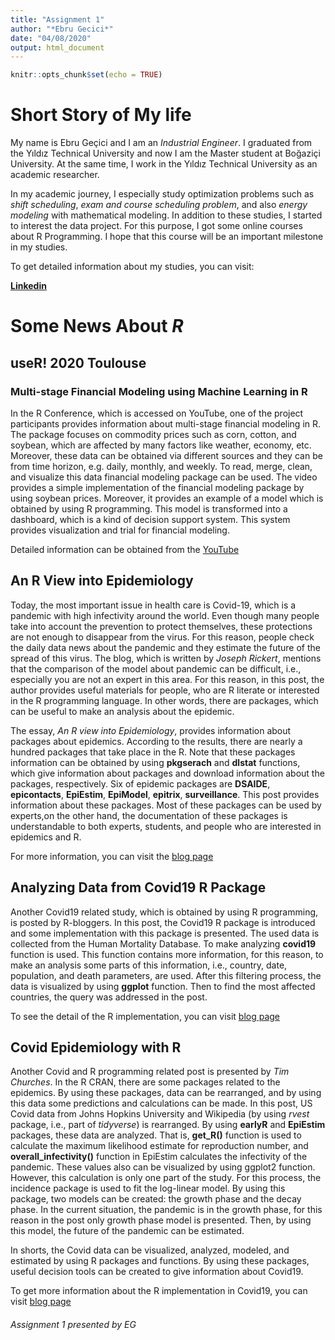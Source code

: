 ```yaml
---
title: "Assignment 1"
author: "*Ebru Gecici*"
date: "04/08/2020"
output: html_document
---
```


```r
knitr::opts_chunk$set(echo = TRUE)
```

# **Short Story of My life**

My name is Ebru Geçici and I am an *Industrial Engineer*. I graduated from the Yıldız Technical University and now I am the Master student at Boğaziçi University. At the same time, I work in the Yıldız Technical University as an academic researcher. 

In my academic journey, I especially study optimization problems such as *shift scheduling*, *exam and course scheduling problem*, and also *energy modeling* with mathematical modeling. In addition to these studies, I started to interest the data project. For this purpose, I got some online courses about R Programming. I hope that this course will be an important milestone in my studies.   


To get detailed information about my studies, you can visit:

[**Linkedin**](https://tr.linkedin.com/in/ebrugecici)

# **Some News About *R* **
## useR! 2020 Toulouse
### Multi-stage Financial Modeling using Machine Learning in R

In the R Conference, which is accessed on YouTube, one of the project participants provides information about multi-stage financial modeling in R. The package focuses on commodity prices such as corn, cotton, and soybean, which are affected by many factors like weather, economy, etc.  Moreover, these data can be obtained via different sources and they can be from time horizon, e.g. daily, monthly, and weekly. To read, merge, clean, and visualize this data financial modeling package can be used. The video provides a simple implementation of the financial modeling package by using soybean prices. Moreover, it provides an example of a model which is obtained by using R programming. This model is transformed into a dashboard, which is a kind of decision support system. This system provides visualization and trial for financial modeling.

Detailed information can be obtained from the [YouTube]( https://www.youtube.com/watch?v=-cgwDHzd0p4)

## An R View into Epidemiology 
Today, the most important issue in health care is Covid-19, which is a pandemic with high infectivity around the world. Even though many people take into account the prevention to protect themselves, these protections are not enough to disappear from the virus. For this reason, people check the daily data news about the pandemic and they estimate the future of the spread of this virus. The blog, which is written by *Joseph Rickert*, mentions that the comparison of the model about pandemic can be difficult, i.e., especially you are not an expert in this area.  For this reason, in this post, the author provides useful materials for people, who are R literate or interested in the R programming language. In other words, there are packages, which can be useful to make an analysis about the epidemic.

The essay, *An R view into Epidemiology*, provides information about packages about epidemics. According to the results, there are nearly a hundred packages that take place in the R. Note that these packages information can be obtained by using **pkgserach** and **dlstat** functions, which give information about packages and download information about the packages, respectively. Six of epidemic packages are **DSAIDE**, **epicontacts**,  **EpiEstim**, **EpiModel**, **epitrix**, **surveillance**. This post provides information about these packages. Most of these packages can be used by experts,on the other hand, the documentation of these packages is understandable to both experts, students, and people who are interested in epidemics and R.

For more information, you can visit the [blog page](https://rviews.rstudio.com/2020/05/20/some-r-resources-for-epidemiology/)

## Analyzing Data from Covid19 R Package
Another Covid19 related study, which is obtained by using R programming, is posted by R-bloggers. In this post, the Covid19 R package is introduced and some implementation with this package is presented. The used data is collected from the Human Mortality Database. To make analyzing **covid19** function is used. This function contains more information, for this reason, to make an analysis some parts of this information, i.e., country, date, population, and death parameters, are used. After this filtering process, the data is visualized by using **ggplot** function. Then to find the most affected countries, the query was addressed in the post.

To see the detail of the R implementation, you can visit [blog page]( https://www.r-bloggers.com/analyzing-data-from-covid19-r-package/)


## Covid Epidemiology with R
Another Covid and R programming related post is presented by *Tim Churches*. In the R CRAN, there are some packages related to the epidemics. By using these packages, data can be rearranged, and by using this data some predictions and calculations can be made. In this post, US Covid data from Johns Hopkins University and Wikipedia (by using *rvest* package, i.e., part of *tidyverse*) is rearranged. By using **earlyR** and **EpiEstim** packages, these data are analyzed. That is, **get_R()** function is used to calculate the maximum likelihood estimate for reproduction number, and **overall_infectivity()** function in EpiEstim calculates the infectivity of the pandemic. These values also can be visualized by using ggplot2 function. However, this calculation is only one part of the study. For this process, the incidence package is used to fit the log-linear model. By using this package, two models can be created: the growth phase and the decay phase. In the current situation, the pandemic is in the growth phase, for this reason in the post only growth phase model is presented. Then, by using this model, the future of the pandemic can be estimated. 

In shorts, the Covid data can be visualized, analyzed, modeled, and estimated by using R packages and functions. By using these packages, useful decision tools can be created to give information about Covid19. 

To get more information about the R implementation in Covid19, you can visit [blog page](https://rviews.rstudio.com/2020/03/05/covid-19-epidemiology-with-r/)




###### *Assignment 1 presented by EG*
